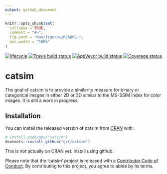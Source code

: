 ```yaml
---
output: github_document
---
```


<!-- README.md is generated from README.Rmd. Please edit that file -->

```r
knitr::opts_chunk$set(
  collapse = TRUE,
  comment = "#>",
  fig.path = "man/figures/README-",
  out.width = "100%"
)
```

[![lifecycle](https://img.shields.io/badge/lifecycle-experimental-orange.svg)](https://www.tidyverse.org/lifecycle/#experimental)
[![Travis build status](https://travis-ci.org/gzt/catsim.svg?branch=master)](https://travis-ci.org/gzt/catsim) 
[![AppVeyor build status](https://ci.appveyor.com/api/projects/status/github/gzt/catsim?branch=master&svg=true)](https://ci.appveyor.com/project/gzt/catsim) 
  [![Coverage status](https://codecov.io/gh/gzt/catsim/branch/master/graph/badge.svg)](https://codecov.io/github/gzt/catsim?branch=master)

# catsim

The goal of catsim is to provide a similarity measure for binary or categorical images in either 2D or 3D
similar to the MS-SSIM index for color images. It is still a work in progress.

## Installation

You can install the released version of catsim from [CRAN](https://CRAN.R-project.org) with:

``` r
# install.packages("catsim")
devtools::install_github("gzt/catsim")
```

This is not actually on CRAN yet. Install using github.

Please note that the 'catsim' project is released with a [Contributor Code of Conduct](CODE_OF_CONDUCT.md). By contributing to this project, you agree to abide by its terms.
